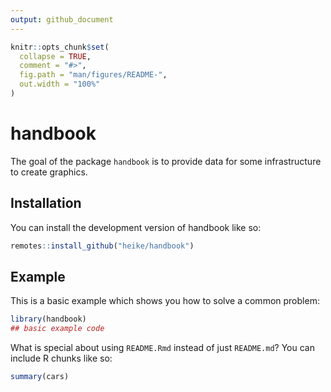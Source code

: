 ```yaml
---
output: github_document
---
```


<!-- README.md is generated from README.Rmd. Please edit that file -->

```r
knitr::opts_chunk$set(
  collapse = TRUE,
  comment = "#>",
  fig.path = "man/figures/README-",
  out.width = "100%"
)
```

# handbook

<!-- badges: start -->
<!-- badges: end -->

The goal of the package `handbook` is to provide data for some infrastructure to create graphics. 

## Installation

You can install the development version of handbook like so:

``` r
remotes::install_github("heike/handbook")
```

## Example

This is a basic example which shows you how to solve a common problem:

```r
library(handbook)
## basic example code
```

What is special about using `README.Rmd` instead of just `README.md`? You can include R chunks like so:

```r
summary(cars)
```


